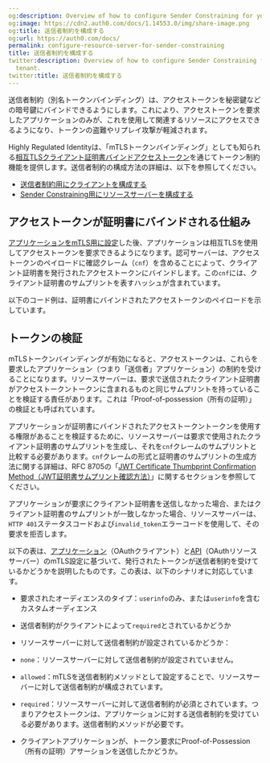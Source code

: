```yaml
---
og:description: Overview of how to configure Sender Constraining for your Auth0 tenant.
og:image: https://cdn2.auth0.com/docs/1.14553.0/img/share-image.png
og:title: 送信者制約を構成する
og:url: https://auth0.com/docs/
permalink: configure-resource-server-for-sender-constraining
title: 送信者制約を構成する
twitter:description: Overview of how to configure Sender Constraining for your Auth0
  tenant.
twitter:title: 送信者制約を構成する
---
```




送信者制約（別名トークンバインディング）は、アクセストークンを秘密鍵などの暗号鍵にバインドできるようにします。これにより、アクセストークンを要求したアプリケーションのみが、これを使用して関連するリソースにアクセスできるようになり、トークンの盗難やリプレイ攻撃が軽減されます。

Highly Regulated Identityは、「mTLSトークンバインディング」としても知られる[相互TLSクライアント証明書バインドアクセストークン](https://www.rfc-editor.org/rfc/rfc8705)を通じてトークン制約機能を提供します。送信者制約の構成方法の詳細は、以下を参照してください。

* [送信者制約用にクライアントを構成する](/configure-client-for-sender-constraining)
* [Sender Constraining用にリソースサーバーを構成する](/configure-sender-constraining/configure-resource-server-for-sender-constraining)

## アクセストークンが証明書にバインドされる仕組み



[アプリケーションをmTLS用に設定](/configure-mtls/configure-mtls-for-a-client)した後、アプリケーションは相互TLSを使用してアクセストークンを要求できるようになります。認可サーバーは、アクセストークンのペイロードに確認クレーム（`cnf`）を含めることによって、クライアント証明書を発行されたアクセストークンにバインドします。この`cnf`には、クライアント証明書のサムプリントを表すハッシュが含まれています。

以下のコード例は、証明書にバインドされたアクセストークンのペイロードを示しています。



## トークンの検証

mTLSトークンバインディングが有効になると、アクセストークンは、これらを要求したアプリケーション（つまり「送信者」アプリケーション）の制約を受けることになります。リソースサーバーは、要求で送信されたクライアント証明書がアクセストークントークンに含まれるものと同じサムプリントを持っていることを検証する責任があります。これは「Proof-of-possession（所有の証明）」の検証とも呼ばれています。

アプリケーションが証明書にバインドされたアクセストークントークンを使用する権限があることを検証するために、リソースサーバーは要求で使用されたクライアント証明書のサムプリントを生成し、それを`cnf`クレームのサムプリントと比較する必要があります。`cnf`クレームの形式と証明書のサムプリントの生成方法に関する詳細は、RFC 8705の「[JWT Certificate Thumbprint Confirmation Method（JWT証明書サムプリント確認方法）](https://www.rfc-editor.org/rfc/rfc8705#name-jwt-certificate-thumbprint-)」に関するセクションを参照してください。

アプリケーションが要求にクライアント証明書を送信しなかった場合、またはクライアント証明書のサムプリントが一致しなかった場合、リソースサーバーは、`HTTP 401`ステータスコードおよび`invalid_token`エラーコードを使用して、その要求を拒否します。

以下の表は、[アプリケーション](/get-started/applications/configure-mtls/configure-mtls-for-a-client)（OAuthクライアント）と[API](/get-started/applications/configure-mtls/set-up-resource-server-for-token-binding)（OAuthリソースサーバー）のmTLS設定に基づいて、発行されたトークンが送信者制約を受けているかどうかを説明したものです。この表は、以下のシナリオに対応しています。

* 要求されたオーディエンスのタイプ：`userinfo`のみ、または`userinfo`を含むカスタムオーディエンス
* 送信者制約がクライアントによって`required`とされているかどうか
* リソースサーバーに対して送信者制約が設定されているかどうか：

* `none`：リソースサーバーに対して送信者制約が設定されていません。
* `allowed`：mTLSを送信者制約メソッドとして設定することで、リソースサーバーに対して送信者制約が構成されています。
* `required`：リソースサーバーに対して送信者制約が必須とされています。つまりアクセストークンは、アプリケーションに対する送信者制約を受けている必要があります。送信者制約メソッドが必要です。
* クライアントアプリケーションが、トークン要求にProof-of-Possession（所有の証明）アサーションを送信したかどうか。